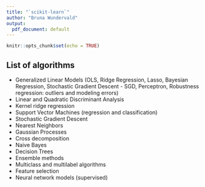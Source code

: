```yaml
---
title: "`scikit-learn`"
author: "Bruna Wundervald"
output:
  pdf_document: default
---
```


```r
knitr::opts_chunk$set(echo = TRUE)
```


## List of algorithms

  - Generalized Linear Models (OLS, Ridge Regression, Lasso, Bayesian Regression, Stochastic Gradient Descent - SGD, Perceptron, Robustness regression: outliers and modeling errors)
  - Linear and Quadratic Discriminant Analysis
  - Kernel ridge regression
  - Support Vector Machines (regression and classification)
  - Stochastic Gradient Descent 
  - Nearest Neighbors
  - Gaussian Processes
  - Cross decomposition
  - Naive Bayes
  - Decision Trees
  - Ensemble methods
  - Multiclass and multilabel algorithms
  - Feature selection
  - Neural network models (supervised)
  